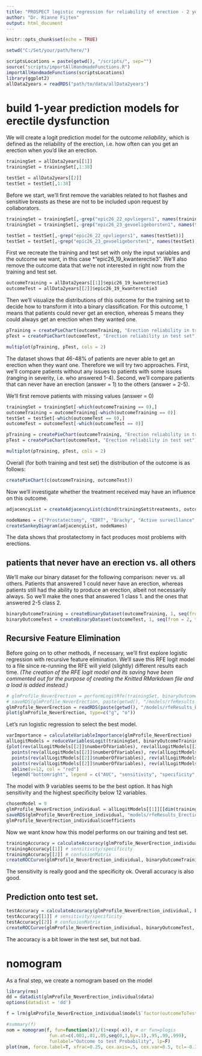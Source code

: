 ```yaml
---
title: "PROSPECT logistic regression for reliability of erection - 2 years"
author: "Dr. Rianne Fijten"
output: html_document
---
```


```r
knitr::opts_chunk$set(echo = TRUE)

setwd("C:/Set/your/path/here/")

scriptsLocations = paste(getwd(), "/scripts/", sep="")
source("scripts/importAllHandmadeFunctions.R")
importAllHandmadeFunctions(scriptsLocations)
library(ggplot2)
allData2years = readRDS("path/to/data/allData2years")
```

# build 1-year prediction models for erectile dysfunction
We will create a logit prediction model for the outcome *reliability*, which is defined as the reliability of the erection, i.e. how often can you get an erection when you'd like an erection.

```r
trainingSet = allData2years[[1]]
trainingSet = trainingSet[,1:38]

testSet = allData2years[[2]]
testSet = testSet[,1:38]
``` 

Before we start, we'll first remove the variables related to hot flashes and sensitive breasts as these are not to be included upon request by collaborators.

```r
trainingSet = trainingSet[,-grep("epic26_22_opvliegers1", names(trainingSet))]
trainingSet = trainingSet[,-grep("epic26_23_gevoeligeborsten1", names(trainingSet))]

testSet = testSet[,-grep("epic26_22_opvliegers1", names(testSet))]
testSet = testSet[,-grep("epic26_23_gevoeligeborsten1", names(testSet))]
```

First we recreate the training and test set with only the input variables and the outcome we want, in this case *"epic26_19_kwanterectie3". We'll also remove the outcome data that we're not interested in right now from the training and test set.

```r
outcomeTraining = allData2years[[1]]$epic26_19_kwanterectie3
outcomeTest = allData2years[[2]]$epic26_19_kwanterectie3
```

Then we'll visualize the distributions of this outcome for the training set to decide how to transform it into a binary classification. For this outcome, 1 means that patients could never get an erection, whereas 5 means they could always get an erection when they wanted one.

```r
pTraining = createPieChart(outcomeTraining, "Erection reliability in training set")
pTest = createPieChart(outcomeTest, "Erection reliability in test set")

multiplot(pTraining, pTest, cols = 2)
```

The dataset shows that 46-48% of patients are never able to get an erection when they want one. Therefore we will try two approaches. First, we'll compare patients without any issues to patients with some issues (ranging in severity, i.e. who answered 1-4). Second, we'll compare patients that can never have an erection (answer = 1) to the others (answer = 2-5).

We'll first remove patients with missing values (answer = 0)

```r
trainingSet = trainingSet[-which(outcomeTraining == 0),]
outcomeTraining = outcomeTraining[-which(outcomeTraining == 0)]
testSet = testSet[-which(outcomeTest == 0),]
outcomeTest = outcomeTest[-which(outcomeTest == 0)]

pTraining = createPieChart(outcomeTraining, "Erection reliability in training set")
pTest = createPieChart(outcomeTest, "Erection reliability in test set")

multiplot(pTraining, pTest, cols = 2)
```

Overall (for both training and test set) the distribution of the outcome is as follows:

```r
createPieChart(c(outcomeTraining, outcomeTest))
```

Now we'll investigate whether the treatment received may have an influence on this outcome.

```r
adjacencyList = createAdjacencyList(cbind(trainingSet$treatments, outcomeTraining))

nodeNames = c("Prostatectomy", "EBRT", "Brachy", "Active surveillance", "I NEVER had an erection when I wanted one", "I had an erection LESS THAN HALF the time I wanted one", "I had an erection ABOUT HALF the time I wanted one", "I had an erection MORE THAN HALF the time I wanted one", "I had an erection WHENEVER I wanted one")
createSankeyDiagram(adjacencyList, nodeNames)
```

The data shows that prostatectomy in fact produces most problems with erections. 

## patients that never have an erection vs. all others

We'll make our binary dataset for the following comparison: never vs. all others. Patients that answered 1 could never have an erection, whereas patients still had the ability to produce an erection, albeit not necessarily always. So we'll make the ones that answered 1 class 1. and the ones that answered 2-5 class 2.

```r
binaryOutcomeTraining = createBinaryDataset(outcomeTraining, 1, seq(from = 2, to = 5))
binaryOutcomeTest = createBinaryDataset(outcomeTest, 1, seq(from = 2, to = 5))
```

## Recursive Feature Elimination
Before going on to other methods, if necessary, we'll first explore logistic regression with recursive feature elimination. We'll save this RFE logit model to a file since re-running the RFE will yield (slightly) different results each time. *(The creation of the RFE logit model and its saving have  been commented out for the purpose of creating the Knitted RMarkdown file and a load is added instead.)*

```r
# glmProfile_NeverErection = performLogitRfe(trainingSet, binaryOutcomeTraining)
# saveRDS(glmProfile_NeverErection, paste(getwd(), "/models/rfeResults_Erections_reliability_2years_neverErection_noHotFlashesSensBreasts.rds", sep = ""))
glmProfile_NeverErection = readRDS(paste(getwd(), "/models/rfeResults_Erections_reliability_2years_neverErection_noHotFlashesSensBreasts.rds", sep = ""))
plot(glmProfile_NeverErection, type=c("g", "o"))
```

Let's run logistic regression to select the best model.

```r
varImportance = calculateVariableImportance(glmProfile_NeverErection)
allLogitModels = reduceVariablesLogit(trainingSet, binaryOutcomeTraining, varImportance)
{plot(rev(allLogitModels[[2]]$numberOfVariables), rev(allLogitModels[[2]]$AUC), ylim = c(0, 1), pch = 16)
  points(rev(allLogitModels[[2]]$numberOfVariables), rev(allLogitModels[[2]]$sensitivity), col = "red",  pch = 16)
  points(rev(allLogitModels[[2]]$numberOfVariables), rev(allLogitModels[[2]]$specificity), col =  "blue",  pch = 16)
  points(rev(allLogitModels[[2]]$numberOfVariables), rev(allLogitModels[[2]]$overallAccuracy), col = "green",  pch = 16)
  abline(v=12, col = "red")
  legend("bottomright", legend = c("AUC", "sensitivity", "specificity", "overall accuracy"), col = c("black", "red", "blue", "green"), pch = 16)}
```

The model with 9 variables seems to be the best option. It has high sensitivity and the highest specificity below 12 variables.

```r
chosenModel = 9
glmProfile_NeverErection_individual = allLogitModels[[1]][[dim(trainingSet)[2] - chosenModel]]
saveRDS(glmProfile_NeverErection_individual, "models/rfeResults_Erections_reliability_2years_neverErection_individual_noHotFlashesSensBreasts.rds")
glmProfile_NeverErection_individual$coefficients
```

Now we want know how this model performs on our training and test set.

```r
trainingAccuracy = calculateAccuracy(glmProfile_NeverErection_individual, binaryOutcomeTraining)
trainingAccuracy[[1]] # sensitivity/specificity
trainingAccuracy[[2]] # confusionMatrix
createROCCurve(glmProfile_NeverErection_individual, binaryOutcomeTraining)
```

The sensitivity is really good and the specificity ok. Overall accuracy is also good.

## Prediction onto test set.

```r
testAccuracy = calculateAccuracy(glmProfile_NeverErection_individual, binaryOutcomeTest, testSet)
testAccuracy[[1]] # sensitivity/specificity
testAccuracy[[2]] # confusionMatrix
createROCCurve(glmProfile_NeverErection_individual, binaryOutcomeTest, testSet)

```
The accuracy is a bit lower in the test set, but not bad.

# nomogram
As a final step, we create a nomogram based on the model

```r
library(rms)
dd = datadist(glmProfile_NeverErection_individual$data)
options(datadist = 'dd')

f = lrm(glmProfile_NeverErection_individual$model$`factor(outcomeToTest)` ~  ch_indexgr + gleason_group + epic26_14_krampdarm1 + hormoneTherapy + epic26_19_kwanterectie1 + sCT + diabetes + epic26_18_kwalerectie1 + treatments, data = glmProfile_NeverErection_individual$data)

#summary(f)
nom = nomogram(f, fun=function(x)1/(1+exp(-x)), # or fun=plogis
                fun.at=c(.001,.01,.05,seq(0,1,by=.1),.95,.99,.999),
                funlabel="Outcome to test Probability", lp=F)
plot(nom, force.label=T, xfrac=0.25, cex.axis=.5, cex.var=0.5, tcl=-0.35, ia.space = 0.1)
```